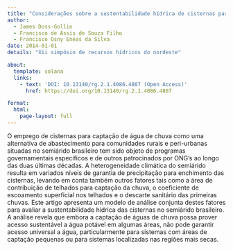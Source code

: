 ```yaml
---
title: "Considerações sobre a sustentabilidade hídrica de cisternas para captação de chuva no semiárido brasileiro"
author:
  - James Doss-Gollin
  - Francisco de Assis de Souza Filho
  - Francisco Osny Enéas da Silva
date: 2014-01-01
details: "Xii simpósio de recursos hídricos do nordeste"

about:
  template: solana
  links:
    - text: 'DOI: 10.13140/rg.2.1.4086.4807 (Open Access)'
      href: https://doi.org/10.13140/rg.2.1.4086.4807

format:
  html:
    page-layout: full
---
```


O emprego de cisternas para captação de água de chuva como uma alternativa de abastecimento para comunidades rurais e peri-urbanas situadas no semiárido brasileiro tem sido objeto de programas governamentais específicos e de outros patrocinados por ONG’s ao longo das duas últimas décadas. A heterogeneidade climática do semiárido resulta em variados níveis de garantia de precipitação para enchimento das cisternas, levando em conta também outros fatores tais como a área de contribuição de telhados para captação da chuva, o coeficiente de escoamento superficial nos telhados e o descarte sanitário das primeiras chuvas. Este artigo apresenta um modelo de análise conjunta destes fatores para avaliar a sustentabilidade hídrica das cisternas no semiárido brasileiro. A análise revela que embora a captação de águas de chuva possa prover acesso sustentável a água potável em algumas áreas, não pode garantir acesso universal a água, particularmente para sistemas com áreas de captação pequenas ou para sistemas localizadas nas regiões mais secas.